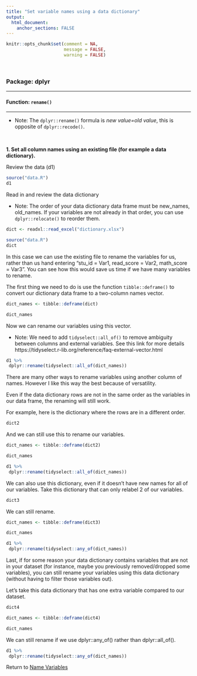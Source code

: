 ```yaml
---
title: "Set variable names using a data dictionary"
output: 
  html_document:
    anchor_sections: FALSE
---
```


```r
knitr::opts_chunk$set(comment = NA,
                      message = FALSE,
                      warning = FALSE)
```

<br>

### Package: dplyr

---

#### Function: `rename()`

---

* Note: The `dplyr::rename()` formula is *new value=old value*, this is opposite of `dplyr::recode()`.

<br>

**1\. Set all column names using an existing file (for example a data dictionary).**

Review the data (d1)

```r

source("data.R")
d1

```

Read in and review the data dictionary

* Note: The order of your data dictionary data frame must be new_names, old_names. If your variables are not already in that order, you can use `dplyr::relocate()` to reorder them.


```r

dict <- readxl::read_excel("dictionary.xlsx")

```

```r

source("data.R")
dict

```

In this case we can use the existing file to rename the variables for us, rather than us hand entering "stu_id = Var1, read_score = Var2, math_score = Var3". You can see how this would save us time if we have many variables to rename.


The first thing we need to do is use the function `tibble::deframe()` to convert our dictionary data frame to a two-column names vector.


```r

dict_names <- tibble::deframe(dict)

dict_names

```

Now we can rename our variables using this vector.

* Note: We need to add `tidyselect::all_of()` to remove ambiguity between columns and external variables. See this link for more details https://tidyselect.r-lib.org/reference/faq-external-vector.html

```r

d1 %>%
 dplyr::rename(tidyselect::all_of(dict_names))

```

There are many other ways to rename variables using another column of names. However I like this way the best because of versatility.

Even if the data dictionary rows are not in the same order as the variables in our data frame, the renaming will still work.

For example, here is the dictionary where the rows are in a different order.

```r

dict2

```

And we can still use this to rename our variables.


```r

dict_names <- tibble::deframe(dict2)

dict_names

```


```r

d1 %>%
 dplyr::rename(tidyselect::all_of(dict_names))

```

We can also use this dictionary, even if it doesn't have new names for all of our variables. Take this dictionary that can only relabel 2 of our variables.

```r

dict3

```

We can still rename.


```r

dict_names <- tibble::deframe(dict3)

dict_names

```


```r

d1 %>%
 dplyr::rename(tidyselect::any_of(dict_names))

```

Last, if for some reason your data dictionary contains variables that are not in your dataset (for instance, maybe you previously removed/dropped some variables), you can still rename your variables using this data dictionary (without having to filter those variables out). 

Let's take this data dictionary that has one extra variable compared to our dataset.

```r

dict4

```


```r

dict_names <- tibble::deframe(dict4)

dict_names

```

We can still rename if we use dplyr::any_of() rather than dplyr::all_of().

```r

d1 %>%
 dplyr::rename(tidyselect::any_of(dict_names))

```


Return to [Name Variables](https://github.com/Cghlewis/data-wrangling-functions/wiki/Name Variables)